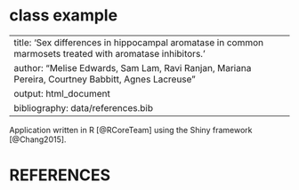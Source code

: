 # class example

---
title: 'Sex differences in hippocampal aromatase in common marmosets treated with aromatase inhibitors. '
author: "Melise Edwards, Sam Lam, Ravi Ranjan, Mariana Pereira, Courtney Babbitt, Agnes Lacreuse"
output: html_document
bibliography: data/references.bib
---

Application written in R [@RCoreTeam] using the Shiny framework [@Chang2015].

# REFERENCES

